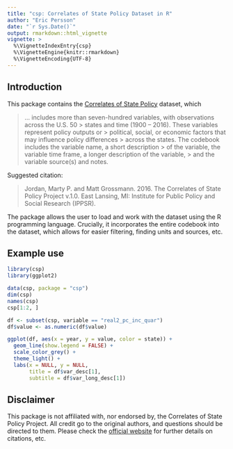 ```yaml
---
title: "csp: Correlates of State Policy Dataset in R"
author: "Eric Persson"
date: "`r Sys.Date()`"
output: rmarkdown::html_vignette
vignette: >
  %\VignetteIndexEntry{csp}
  %\VignetteEngine{knitr::rmarkdown}
  %\VignetteEncoding{UTF-8}
---
```


## Introduction

This package contains the [Correlates of State
Policy](http://ippsr.msu.edu/public-policy/correlates-state-policy) 
dataset, which

> ... includes more than seven-hundred variables, with observations across the
> U.S. 50 > states and time (1900 – 2016). These variables represent policy
> outputs or > political, social, or economic factors that may influence policy
> differences > across the states. The codebook includes the variable name, a
> short description > of the variable, the variable time frame, a longer
> description of the variable, > and the variable source(s) and notes.

Suggested citation: 

> Jordan, Marty P. and Matt Grossmann. 2016. The Correlates of State Policy
> Project v.1.0. East Lansing, MI: Institute for Public Policy and Social Research
> (IPPSR).

The package allows the user to load and work with the dataset using the R 
programming language. Crucially, it incorporates the entire codebook into the
dataset, which allows for easier filtering, finding units and sources, etc.

## Example use

```r
library(csp)
library(ggplot2)

data(csp, package = "csp")
dim(csp)
names(csp)
csp[1:2, ]
```

```r
df <- subset(csp, variable == "real2_pc_inc_quar")
df$value <- as.numeric(df$value)

ggplot(df, aes(x = year, y = value, color = state)) +
  geom_line(show.legend = FALSE) +
  scale_color_grey() +
  theme_light() +
  labs(x = NULL, y = NULL,
       title = df$var_desc[1],
       subtitle = df$var_long_desc[1])
```

## Disclaimer

This package is not affiliated with, nor endorsed by, the Correlates of State
Policy Project. All credit go to the original authors, and questions should be
directed to them. Please check the [official website](http://ippsr.msu.edu/public-policy/correlates-state-policy) 
for further details on citations, etc.